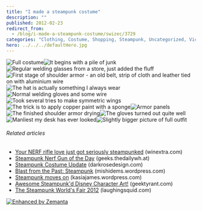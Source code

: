 ```yaml
---
title: "I made a steampunk costume"
description: ""
published: 2012-02-23
redirect_from:
  - /blog/i-made-a-steampunk-costume/swizec/3729
categories: "Clothing, Costume, Shopping, Steampunk, Uncategorized, Victorian era"
hero: ../../../defaultHero.jpg
---
```


![Full costume](http://swizec.com/blog/wp-content/uploads/2012/02/tumblr_lzud2o2A4V1qekjngo1_5003.jpg "Full costume")![It begins with a pile of junk](http://swizec.com/blog/wp-content/uploads/2012/02/tumblr_lzpj40CCuq1qekjngo1_5005.jpg "It begins with a pile of junk")![Regular welding glasses from a store, just added the fluff](http://swizec.com/blog/wp-content/uploads/2012/02/tumblr_lzpnlcFYDv1qekjngo1_5004.jpg "Regular welding glasses from a store, just added the fluff")![First stage of shoulder armor - an old belt, strip of cloth and leather tied on with aluminium wire](http://swizec.com/blog/wp-content/uploads/2012/02/tumblr_lzpv4nKIQy1qekjngo1_5004.jpg "First stage of shoulder armor - an old belt, strip of cloth and leather tied on with aluminium wire")![The hat is actually something I always wear](http://swizec.com/blog/wp-content/uploads/2012/02/tumblr_lzqox0thrJ1qekjngo1_5004.jpg "The hat is actually something I always wear")![Normal welding gloves and some wire](http://swizec.com/blog/wp-content/uploads/2012/02/photo1-1024x764.jpg "Normal welding gloves and some wire")![Took several tries to make symmetric wings](http://swizec.com/blog/wp-content/uploads/2012/02/photo-13-1024x764.jpg "Took several tries to make symmetric wings")![The trick is to apply copper paint with a sponge](http://swizec.com/blog/wp-content/uploads/2012/02/tumblr_lzqwrcTn2l1qekjngo1_5004.jpg "The trick is to apply copper paint with a sponge")![Armor panels](http://swizec.com/blog/wp-content/uploads/2012/02/tumblr_lzr07u1kEI1qekjngo1_5004.jpg "Armor panels")![The finished shoulder armor drying ](http://swizec.com/blog/wp-content/uploads/2012/02/tumblr_lzr4m789651qekjngo1_5004.jpg "The finished shoulder armor drying ")![The gloves turned out quite well](http://swizec.com/blog/wp-content/uploads/2012/02/tumblr_lzr80yr3Lq1qekjngo1_5004.jpg "The gloves turned out quite well")![Manliest my desk has ever looked](http://swizec.com/blog/wp-content/uploads/2012/02/photo-22-764x1024.jpg "Manliest my desk has ever looked")![Slightly bigger picture of full outfit](http://swizec.com/blog/wp-content/uploads/2012/02/tumblr_lzud2o2A4V1qekjngo1_5003.jpg "Slightly bigger picture of full outfit")

###### Related articles

- [Your NERF rifle love just got seriously steampunked](http://www.winextra.com/2012/02/your-nerf-rifle-love-just-got-seriously-steampunked/) (winextra.com)
- [Steampunk Nerf Gun of the Day](http://geeks.thedailywh.at/2012/02/22/steampunk-nerf-gun-of-the-day/) (geeks.thedailywh.at)
- [Steampunk Costume Update](http://darkrosedesign.com/2012/02/15/steampunk-costume-update/) (darkrosedesign.com)
- [Blast from the Past: Steampunk](http://mishidems.wordpress.com/2012/02/21/blast-from-the-past-steampunk/) (mishidems.wordpress.com)
- [Steampunk moves on](http://kasiajames.wordpress.com/2012/01/25/steampunk-moves-on/) (kasiajames.wordpress.com)
- [Awesome Steampunk'd Disney Character Art!](http://geektyrant.com/news/2011/12/19/awesome-steampunkd-disney-character-art.html) (geektyrant.com)
- [The Steampunk World's Fair 2012](http://laughingsquid.com/the-steampunk-worlds-fair-2012/) (laughingsquid.com)

[![Enhanced by Zemanta](http://img.zemanta.com/zemified_e.png?x-id=16f65399-a0a0-445f-a88d-a612c62a3c13)](http://www.zemanta.com/ "Enhanced by Zemanta")

